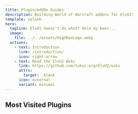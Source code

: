 ```yaml
---
title: Plugin/AddOn Guides
description: Building World of Warcraft addons for ElvUI!
template: splash
hero:
  tagline: ElvUI doesn't do what? Hold my beer...
  image:
    file: ../../assets/HighResLogo.webp
  actions:
    - text: Introduction
      link: /introduction/
      icon: right-arrow
    - text: Read the ElvUI Wiki
      link: https://github.com/tukui-org/ElvUI/wiki
      attrs:
        target: _blank
      icon: external
      variant: minimal
---
```



## Most Visited Plugins
<CardGrid>
    <LinkCard
      title="ActionBar Buddy (ElvUI Plugin)"
      href="/addons/actionbarbuddy/"
      description="This takes inspiration from ElvUI's Inherit Global Fade option and allows a lot more fine tuning than what is normally allowed!"
    />
    <LinkCard
      title="Ratio Minimap Auras (ElvUI Plugin)"
      href="/addons/ratiominimapauras/"
      description="This mimics the rectangle look that you can do with ElvUI actionbar buttons or auras above the unitframes!"
    />
    <LinkCard title="Dynamic Status Icons (ElvUI Plugin)" href="/addons/dynamicstatusicons/" description='This plugin adds little icons for a visual indicator to show your current status in game such as resting, in combat, etc.'/>
    <LinkCard title="Keybind Display (ElvUI Plugin)" href="/addons/keybinddisplay/" description='This allows you to customize the keybind text in various of ways like selecting which keybind is displayed if you have 2 keybinds for the same button and more options as well!' />
</CardGrid>
